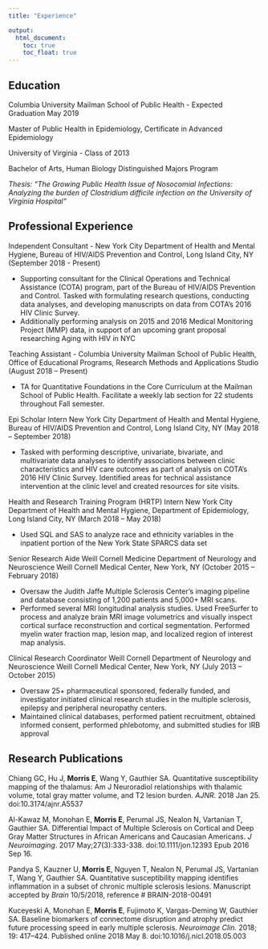 ```yaml
---
title: "Experience"

output:
  html_document:
    toc: true
    toc_float: true
---
```


## Education 

Columbia University Mailman School of Public Health - Expected Graduation May 2019

Master of Public Health in Epidemiology, Certificate in Advanced Epidemiology

University of Virginia - Class of 2013

Bachelor of Arts, Human Biology Distinguished Majors Program

*Thesis: “The Growing Public Health Issue of Nosocomial Infections: Analyzing the burden of Clostridium difficile infection on the University of Virginia Hospital”*

## Professional Experience

Independent Consultant - New York City Department of Health and Mental Hygiene, Bureau of HIV/AIDS Prevention and Control, Long Island City, NY (September 2018 - Present)

 * Supporting consultant for the Clinical Operations and Technical Assistance (COTA) program, part of the Bureau of HIV/AIDS Prevention and Control. Tasked with formulating research questions, conducting data analyses, and developing manuscripts on data from COTA's 2016 HIV Clinic Survey. 
 * Additionally performing analysis on 2015 and 2016 Medical Monitoring Project (MMP) data, in support of an upcoming grant proposal researching Aging with HIV in NYC 

Teaching Assistant -  Columbia University Mailman School of Public Health, Office of Educational Programs, Research Methods and Applications Studio (August 2018 – Present) 

* TA for Quantitative Foundations in the Core Curriculum at the Mailman School of Public Health. Facilitate a weekly lab section for 22 students throughout Fall semester.

Epi Scholar Intern New York City Department of Health and Mental Hygiene, Bureau of HIV/AIDS Prevention and Control, Long Island City, NY (May 2018 – September 2018)

* Tasked with performing descriptive, univariate, bivariate, and multivariate data analyses to identify associations between clinic characteristics and HIV care outcomes as part of analysis on COTA's 2016 HIV Clinic Survey. Identified areas for technical assistance intervention at the clinic level and created resources for site visits.

Health and Research Training Program (HRTP) Intern New York City Department of Health and Mental Hygiene, Department of Epidemiology, Long Island City, NY (March 2018 – May 2018)

* Used SQL and SAS to analyze race and ethnicity variables in the inpatient portion of the New York State SPARCS data set

Senior Research Aide Weill Cornell Medicine Department of Neurology and Neuroscience Weill Cornell Medical Center, New York, NY (October 2015 – February 2018)

* Oversaw the Judith Jaffe Multiple Sclerosis Center’s imaging pipeline and database consisting of 1,200 patients and 5,000+ MRI scans.
* Performed several MRI longitudinal analysis studies. Used FreeSurfer to process and analyze brain MRI image volumetrics and visually inspect cortical surface reconstruction and cortical segmentation. Performed myelin water fraction map, lesion map, and localized region of interest map analysis.

Clinical Research Coordinator Weill Cornell Department of Neurology and Neuroscience Weill Cornell Medical Center, New York, NY (July 2013 – October 2015)

* Oversaw 25+ pharmaceutical sponsored, federally funded, and investigator initiated clinical research studies in the multiple sclerosis, epilepsy and peripheral neuropathy centers.
* Maintained clinical databases, performed patient recruitment, obtained informed consent, performed phlebotomy, and submitted studies for IRB approval

## Research Publications

Chiang GC, Hu J, **Morris E**, Wang Y, Gauthier SA. Quantitative susceptibility mapping of the thalamus: Am J Neuroradiol relationships with thalamic volume, total gray matter volume, and T2 lesion burden. *AJNR*. 2018 Jan 25. doi:10.3174/ajnr.A5537

Al-Kawaz M, Monohan E, **Morris E**, Perumal JS, Nealon N, Vartanian T, Gauthier SA. Differential Impact of Multiple Sclerosis on Cortical and Deep Gray Matter Structures in African Americans and Caucasian Americans. *J Neuroimaging*. 2017 May;27(3):333-338. doi:10.1111/jon.12393 Epub 2016 Sep 16.

Pandya S, Kauzner U, **Morris E**, Nguyen T, Nealon N, Perumal JS, Vartanian T, Wang Y, Gauthier SA. Quantitative susceptibility mapping identifies inflammation in a subset of chronic multiple sclerosis lesions. Manuscript accepted by *Brain* 10/5/2018, reference # BRAIN-2018-00491

Kuceyeski A, Monohan E, **Morris E**, Fujimoto K, Vargas-Deming W, Gauthier SA. Baseline biomarkers of connectome disruption and atrophy predict future processing speed in early multiple sclerosis. *Neuroimage Clin.* 2018; 19: 417–424. Published online 2018 May 8. doi:10.1016/j.nicl.2018.05.003

<link rel="stylesheet" href="academicons/css/academicons.min.css"/>